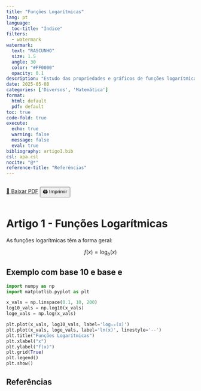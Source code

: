```yaml
---
title: "Funções Logarítmicas"
lang: pt
language:
  toc-title: "Índice"
filters:
  - watermark
watermark:
  text: "RASCUNHO"
  size: 1.5
  angle: 30
  color: "#FF0000"
  opacity: 0.1
description: "Estudo das propriedades e gráficos de funções logarítmicas reais."
date: 2025-05-08
categories: ['Diversos', 'Matemática']
format:
  html: default
  pdf: default
toc: true
code-fold: true
execute:
  echo: true
  warning: false
  message: false
  eval: true
bibliography: artigo1.bib
csl: apa.csl
nocite: "@*"
reference-title: "Referências"
---
```


::: {.content-visible when-format="html"}
<div style="display: flex; gap: 1rem; margin-bottom: 1rem;">
  <a href="./index.pdf" target="_blank" class="btn btn-primary">📄 Baixar PDF</a>
  <button onclick="window.print()" class="btn btn-outline-secondary">🖨️ Imprimir</button>
</div>
:::

<div style="margin-top: 2rem;"></div>


# Artigo 1 - Funções Logarítmicas

As funções logarítmicas têm a forma geral:

$$
f(x) = \log_b(x)
$$

## Exemplo com base 10 e base e

```python
import numpy as np
import matplotlib.pyplot as plt

x_vals = np.linspace(0.1, 10, 200)
log10_vals = np.log10(x_vals)
loge_vals = np.log(x_vals)

plt.plot(x_vals, log10_vals, label='log₁₀(x)')
plt.plot(x_vals, loge_vals, label='ln(x)', linestyle='--')
plt.title("Funções Logarítmicas")
plt.xlabel("x")
plt.ylabel("f(x)")
plt.grid(True)
plt.legend()
plt.show()
```

## Referências